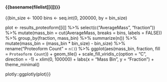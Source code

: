 #### {{basename(filelist[[i]])}}\n\n

  {{bin_size <- 1000
  bins <-  seq.int(0, 200000, by = bin_size)
  
  plot <- 
  results_proteoform[[i]] %>% 
  select(c("AverageMass", "fraction")) %>% 
  mutate(mass_bin = cut(AverageMass, breaks = bins, labels = FALSE)) %>%
  group_by(fraction, mass_bin) %>% 
  summarize(n()) %>%
  mutate(mass_bin =  (mass_bin * bin_size) - bin_size) %>% 
  rename("Proteoform Count" = `n()`) %>% 
  ggplot(aes(mass_bin, fraction, fill = `Proteoform Count`)) +
  geom_tile() +
  scale_fill_viridis_c(option = "C", direction = -1) +
  xlim(0, 100000) +
  labs(x = "Mass Bin",
       y = "Fraction") +
  theme_minimal()


plotly::ggplotly(plot)}}
                     
\n\n